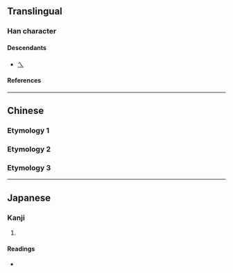 {{character info/new}}
{{character info/new|codepoint=0x2F802}}
{{also|乀|ㄟ|へ}}
==Translingual==

===Han character===
{{Han char|rn=4|rad=丿|as=00|sn=1|var=1|four=|canj=MO,XXMO}}

====Descendants====
* [[ㄟ]]

====References====
{{Han ref|kx=0081.090|dkj=00109|dj=0164.100|hdz=10048.030|uh=4E41|ud=20033}}

----

==Chinese==

===Etymology 1===
{{zh-see|移|a}}

===Etymology 2===
{{zh-see|及|a}}

===Etymology 3===
{{zh-see|乀|v}}

----

==Japanese==

===Kanji===
{{ja-kanji|grade=uc|rs=丿00}}

# {{defn|lang=ja|sort=丿00}}

====Readings====
* {{ja-readings|on=[[い]] (i)|kun=[[ながれる]] (nagareru)}}